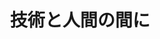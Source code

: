 ﻿---
title: "技術と人間の間に"
category: "工学院"
vol: 44
interviewee: "梅室 博行 "
url: ""
tags: ["人間","キー","ワード"]
pdf: "44-4.pdf"
career: ""
preface: "人と技術。発展し続ける技術と我々人間がいかにうまくつきあっていくか。梅室ではこれをキーワードに日夜研究を進めている。"
---
